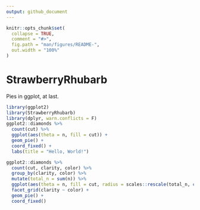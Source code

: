 ```yaml
---
output: github_document
---
```


<!-- README.md is generated from README.Rmd. Please edit that file -->

```r
knitr::opts_chunk$set(
  collapse = TRUE,
  comment = "#>",
  fig.path = "man/figures/README-",
  out.width = "100%"
)
```

# StrawberryRhubarb

<!-- badges: start -->
<!-- badges: end -->

Pies in ggplot, at last.

```r
library(ggplot2)
library(StrawberryRhubarb)
library(dplyr, warn.conflicts = F)
ggplot2::diamonds %>% 
  count(cut) %>% 
  ggplot(aes(theta = n, fill = cut)) +
  geom_pie() +
  coord_fixed() +
  labs(title = "Hello, World!")

ggplot2::diamonds %>% 
  count(cut, clarity, color) %>% 
  group_by(clarity, color) %>% 
  mutate(total_n = sum(n)) %>% 
  ggplot(aes(theta = n, fill = cut, radius = scales::rescale(total_n, c(.15, .45)))) +
  facet_grid(clarity ~ color) +
  geom_pie() + 
  coord_fixed()
```


